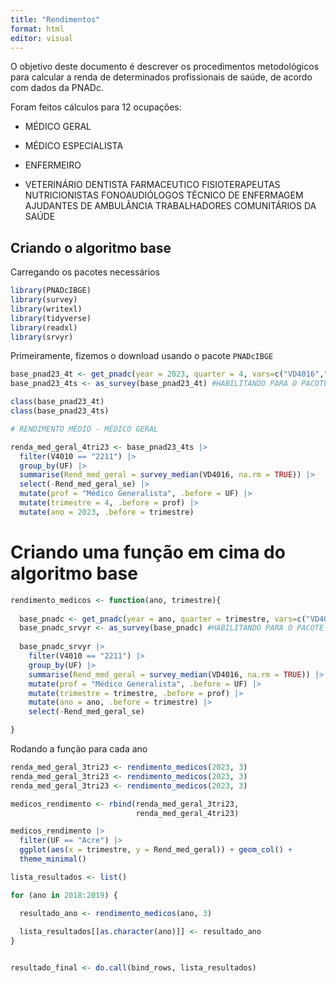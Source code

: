 ```yaml
---
title: "Rendimentos"
format: html
editor: visual
---
```


O objetivo deste documento é descrever os procedimentos metodológicos para calcular a renda de determinados profissionais de saúde, de acordo com dados da PNADc.

Foram feitos cálculos para 12 ocupações:

-   MÉDICO GERAL

-   MÉDICO ESPECIALISTA

-   ENFERMEIRO

-   VETERINÁRIO DENTISTA FARMACEUTICO FISIOTERAPEUTAS NUTRICIONISTAS FONOAUDIÓLOGOS TÉCNICO DE ENFERMAGEM AJUDANTES DE AMBULÂNCIA TRABALHADORES COMUNITÁRIOS DA SAÚDE

## Criando o algoritmo base

Carregando os pacotes necessários

```r

library(PNADcIBGE)
library(survey)
library(writexl)
library(tidyverse)
library(readxl)
library(srvyr)

```

Primeiramente, fizemos o download usando o pacote `PNADcIBGE`

```r

base_pnad23_4t <- get_pnadc(year = 2023, quarter = 4, vars=c("VD4016","V4010"))
base_pnad23_4ts <- as_survey(base_pnad23_4t) #HABILITANDO PARA O PACOTE SRVYR

class(base_pnad23_4t)
class(base_pnad23_4ts)

# RENDIMENTO MÉDIO - MÉDICO GERAL

renda_med_geral_4tri23 <- base_pnad23_4ts |>
  filter(V4010 == "2211") |> 
  group_by(UF) |> 
  summarise(Rend_med_geral = survey_median(VD4016, na.rm = TRUE)) |> 
  select(-Rend_med_geral_se) |> 
  mutate(prof = "Médico Generalista", .before = UF) |>
  mutate(trimestre = 4, .before = prof) |> 
  mutate(ano = 2023, .before = trimestre) 

```

# Criando uma função em cima do algoritmo base

```r

rendimento_medicos <- function(ano, trimestre){
  
  base_pnadc <- get_pnadc(year = ano, quarter = trimestre, vars=c("VD4016","V4010"))
  base_pnadc_srvyr <- as_survey(base_pnadc) #HABILITANDO PARA O PACOTE SRVYR
  
  base_pnadc_srvyr |>
    filter(V4010 == "2211") |> 
    group_by(UF) |> 
    summarise(Rend_med_geral = survey_median(VD4016, na.rm = TRUE)) |> 
    mutate(prof = "Médico Generalista", .before = UF) |>
    mutate(trimestre = trimestre, .before = prof) |> 
    mutate(ano = ano, .before = trimestre) |> 
    select(-Rend_med_geral_se)

}


```

Rodando a função para cada ano

```r



renda_med_geral_3tri23 <- rendimento_medicos(2023, 3)
renda_med_geral_3tri23 <- rendimento_medicos(2023, 3)
renda_med_geral_3tri23 <- rendimento_medicos(2023, 3)

medicos_rendimento <- rbind(renda_med_geral_3tri23,
                            renda_med_geral_4tri23)

```

```r

medicos_rendimento |>  
  filter(UF == "Acre") |> 
  ggplot(aes(x = trimestre, y = Rend_med_geral)) + geom_col() + 
  theme_minimal() 

```

```r

lista_resultados <- list()

for (ano in 2018:2019) {

  resultado_ano <- rendimento_medicos(ano, 3)
  
  lista_resultados[[as.character(ano)]] <- resultado_ano
}


resultado_final <- do.call(bind_rows, lista_resultados)


```
